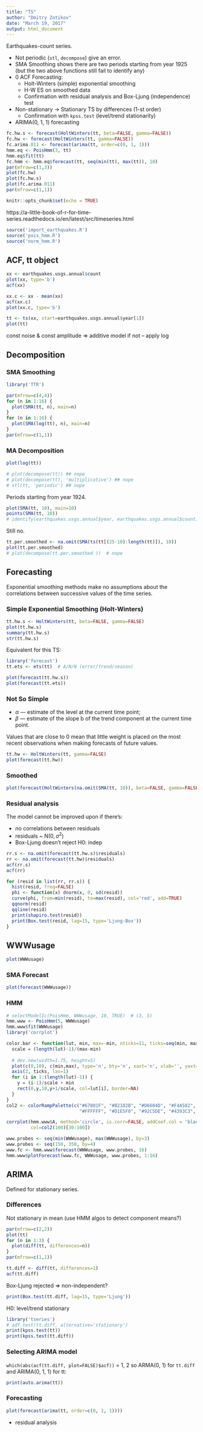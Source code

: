 ```yaml
---
title: "TS"
author: "Dmitry Zotikov"
date: "March 19, 2017"
output: html_document
---
```


Earthquakes-count series.

 * Not periodic (`stl`, `decompose`) give an error.
 * SMA Smoothing shows there are two periods starting from year 1925 (but the two above functions still fail to identify any)
 * 0 ACF Forecasting:
   * Holt-Winters (simple) exponential smoothing
   * H-W ES on smoothed data
   * Confirmation with residual analysis and Box-Ljung (independence) test
 * Non-stationary -> Stationary TS by differences (1-st order)
   * Confirmation with `kpss.test` (level/trend stationarity)
 * ARIMA(0, 1, 1) forecasting

<!-- ## Comparison -->

```r
fc.hw.s <- forecast(HoltWinters(tt, beta=FALSE, gamma=FALSE))
fc.hw <- forecast(HoltWinters(tt, gamma=FALSE))
fc.arima.011 <- forecast(arima(tt, order=c(0, 1, 1)))
hmm.eq <- PoisHmm(3, tt)
hmm.eq$fit(tt)
fc.hmm <- hmm.eq$forecast(tt, seq(min(tt), max(tt)), 10)
par(mfrow=c(1,3))
plot(fc.hw)
plot(fc.hw.s)
plot(fc.arima.011)
par(mfrow=c(1,1))
```


```r
knitr::opts_chunk$set(echo = TRUE)
```

https://a-little-book-of-r-for-time-series.readthedocs.io/en/latest/src/timeseries.html

```r
source('import_earthquakes.R')
source('pois_hmm.R')
source('norm_hmm.R')
```

## ACF, tt object

```r
xx <- earthquakes.usgs.annual$count
plot(xx, type='b')
acf(xx)

xx.c <- xx - mean(xx)
acf(xx.c)
plot(xx.c, type='b')

tt <- ts(xx, start=earthquakes.usgs.annual$year[1])
plot(tt)
```

const noise & const amplitude => additive model
if not -- apply log

## Decomposition

### SMA Smoothing

```r
library('TTR')

par(mfrow=c(4,4))
for (n in 1:16) {
  plot(SMA(tt, n), main=n)
}
for (n in 1:16) {
  plot(SMA(log(tt), n), main=n)
}
par(mfrow=c(1,1))
```

### MA Decomposition

```r
plot(log(tt))
```

```r
# plot(decompose(tt)) ## nope
# plot(decompose(tt), 'multiplicative') ## nope
# stl(tt, 'periodic') ## nope
```

Periods starting from year 1924.

```r
plot(SMA(tt, 10), main=10)
points(SMA(tt, 10))
# identify(earthquakes.usgs.annual$year, earthquakes.usgs.annual$count)
```

Still no.

```r
tt.per.smoothed <- na.omit(SMA(ts(tt[(25-10):length(tt)]), 10))
plot(tt.per.smoothed)
# plot(decompose(tt.per.smoothed ))  # nope
```


## Forecasting

Exponential smoothing methods make no assumptions about the correlations between successive values of the time series.

### Simple Exponential Smoothing (Holt-Winters)

```r
tt.hw.s <- HoltWinters(tt, beta=FALSE, gamma=FALSE)
plot(tt.hw.s)
summary(tt.hw.s)
str(tt.hw.s)
```

Equivalent for this TS:

```r
library('forecast')
tt.ets <- ets(tt)  # A/N/N (error/trend/season)
```

```r
plot(forecast(tt.hw.s))
plot(forecast(tt.ets))
```

### Not So Simple

 * $\alpha$ --- estimate of the level at the current time point;
 * $\beta$ --- estimate of the slope b of the trend component at the current time point.

Values that are close to 0 mean that little weight is placed on the most recent observations when making forecasts of future values.

```r
tt.hw <- HoltWinters(tt, gamma=FALSE)
plot(forecast(tt.hw))
```

### Smoothed

```r
plot(forecast(HoltWinters(na.omit(SMA(tt, 10)), beta=FALSE, gamma=FALSE)))
```

### Residual analysis

The model cannot be improved upon if there's:

 * no correlations between residuals
 * residuals ~ $\mathrm{N}(0, \sigma^2)$
 * Box-Ljung doesn't reject H0: indep

```r
rr.s <- na.omit(forecast(tt.hw.s)$residuals)
rr <- na.omit(forecast(tt.hw)$residuals)
acf(rr.s)
acf(rr)
```


```r
for (resid in list(rr, rr.s)) {
  hist(resid, freq=FALSE)
  phi <- function(x) dnorm(x, 0, sd(resid))
  curve(phi, from=min(resid), to=max(resid), col='red', add=TRUE)
  qqnorm(resid)
  qqline(resid)
  print(shapiro.test(resid))
  print(Box.test(resid, lag=15, type='Ljung-Box'))
}
```



## WWWusage 

```r
plot(WWWusage)
```

### SMA Forecast

```r
plot(forecast(WWWusage))
```

### HMM

```r
# selectModelIc(PoisHmm, WWWusage, 10, TRUE)  # (3, 5)
hmm.www <- PoisHmm(5, WWWusage)
hmm.www$fit(WWWusage)
library('corrplot')
```

```r
color.bar <- function(lut, min, max=-min, nticks=11, ticks=seq(min, max, len=nticks), title='') {
  scale = (length(lut)-1)/(max-min)
  
  # dev.new(width=1.75, height=5)
  plot(c(0,10), c(min,max), type='n', bty='n', xaxt='n', xlab='', yaxt='n', ylab='', main=title)
  axis(2, ticks, las=1)
  for (i in 1:(length(lut)-1)) {
    y = (i-1)/scale + min
    rect(0,y,10,y+1/scale, col=lut[i], border=NA)
  }
}
col2 <- colorRampPalette(c("#67001F", "#B2182B", "#D6604D", "#F4A582", "#FDDBC7",
                           "#FFFFFF", "#D1E5F0", "#92C5DE", "#4393C3", "#2166AC", "#053061"))
```

```r
corrplot(hmm.www$A, method='circle', is.corr=FALSE, addCoef.col = 'black',
         col=col2(100)[30:100])
```

```r
www.probes <- seq(min(WWWusage), max(WWWusage), by=3)
www.probes <- seq(150, 350, by=4)
www.fc <- hmm.www$forecast(WWWusage, www.probes, 16)
hmm.www$plotForecast(www.fc, WWWusage, www.probes, 1:16)
```

## ARIMA

Defined for stationary series.

### Differences

Not stationary in mean (use HMM algos to detect component means?)

```r
par(mfrow=c(2,2))
plot(tt)
for (n in 1:3) {
  plot(diff(tt, differences=n))
}
par(mfrow=c(1,1))
```

```r
tt.diff <- diff(tt, differences=1)
acf(tt.diff)
```

Box-Ljung rejected => non-independent?

```r
print(Box.test(tt.diff, lag=15, type='Ljung'))
```

H0: level/trend stationary

```r
library('tseries')
# adf.test(tt.diff, alternative='stationary')
print(kpss.test(tt))
print(kpss.test(tt.diff))
```

### Selecting ARIMA model

`which(abs(acf(tt.diff, plot=FALSE)$acf))` = 1, 2 so ARMA(0, 1) for `tt.diff` and
ARIMA(0, 1, 1) for tt:

```r
print(auto.arima(tt))
```

### Forecasting

```r
plot(forecast(arima(tt, order=c(0, 1, 1))))
```

+ residual analysis
